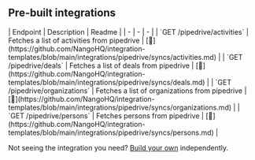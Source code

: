 
## Pre-built integrations

<AccordionGroup>


<Accordion title="Others">
| Endpoint | Description | Readme |
| - | - | - |
| `GET /pipedrive/activities` | Fetches a list of activities from pipedrive | [🔗](https://github.com/NangoHQ/integration-templates/blob/main/integrations/pipedrive/syncs/activities.md) |
| `GET /pipedrive/deals` | Fetches a list of deals from pipedrive | [🔗](https://github.com/NangoHQ/integration-templates/blob/main/integrations/pipedrive/syncs/deals.md) |
| `GET /pipedrive/organizations` | Fetches a list of organizations from pipedrive | [🔗](https://github.com/NangoHQ/integration-templates/blob/main/integrations/pipedrive/syncs/organizations.md) |
| `GET /pipedrive/persons` | Fetches persons from pipedrive | [🔗](https://github.com/NangoHQ/integration-templates/blob/main/integrations/pipedrive/syncs/persons.md) |
</Accordion>

</AccordionGroup>

<Tip>Not seeing the integration you need? [Build your own](https://docs.nango.dev/guides/custom-integration-builder/overview) independently.</Tip>
